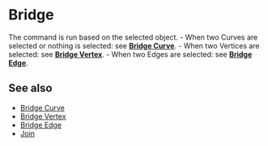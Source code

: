 
# Bridge

<Reference shortcut="" command="Bridge" button="" />

The command is run based on the selected object.
     - When two Curves are selected or nothing is selected: see [**Bridge Curve**](bridge-curve).
     - When two Vertices are selected: see [**Bridge Vertex**](bridge-vertex).
     - When two Edges are selected: see [**Bridge Edge**](bridge-edge).

## See also
- [Bridge Curve](bridge-curve)
- [Bridge Vertex](bridge-vertex)
- [Bridge Edge](bridge-edge)
- [Join](join)